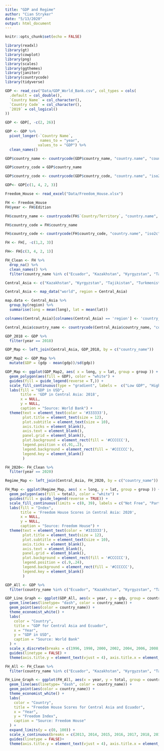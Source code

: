 ```yaml
---
title: "GDP and Regime"
author: "Cian Stryker"
date: "5/13/2020"
output: html_document
---
```


```r
knitr::opts_chunk$set(echo = FALSE)

library(readxl)
library(gt)
library(cowplot)
library(png)
library(scales)
library(ggthemes)
library(janitor)
library(countrycode)
library(tidyverse)
```

```r

GDP <- read_csv("Data/GDP_World_Bank.csv", col_types = cols(
  .default = col_double(),
  `Country Name` = col_character(),
  `Country Code` = col_character(),
  `2019` = col_logical()
)) 

GDP <- GDP[, -c(2, 26)]

GDP <- GDP %>%
  pivot_longer(-`Country Name`,
                names_to = "year",
               values_to = "GDP") %>%
  clean_names() 

GDP$country_name <- countrycode(GDP$country_name, "country.name", "country.name")

GDP$country_code = GDP$country_name

GDP$country_code <- countrycode(GDP$country_code, "country.name", "iso2c")

GDP<- GDP[c(1, 4, 2, 3)]

```

```r

Freedom_House <- read_excel("Data/Freedom_House.xlsx")

FH <- Freedom_House
FH$year <- FH$Edition

FH$country_name <- countrycode(FH$`Country/Territory`, "country.name", "country.name")

FH$country_code = FH$country_name

FH$country_code <- countrycode(FH$country_code, "country.name", "iso2c")

FH <- FH[, -c(1,2, 3)]

FH<- FH[c(3, 4, 2, 1)]

FH_Clean <- FH %>%
  drop_na() %>%
  clean_names() %>%
  filter(country_name %in% c("Ecuador", "Kazakhstan", "Kyrgyzstan", "Tajikistan", "Turkmenistan", "Uzbekistan"))

```

```r

Central_Asia <- c("Kazakhstan", "Kyrgyzstan", "Tajikistan", "Turkmenistan", "Uzbekistan")

Central_Asia <- map_data("world", region = Central_Asia)

map.data <- Central_Asia %>%
  group_by(region) %>%
  summarise(long = mean(long), lat = mean(lat))

colnames(Central_Asia)[colnames(Central_Asia) == 'region'] <- 'country_name'

Central_Asia$country_name <- countrycode(Central_Asia$country_name, "country.name", "country.name")


```

```r
GDP_2018 <- GDP %>%
  filter(year == 2018)

GDP_Map <- left_join(Central_Asia, GDP_2018, by = c("country_name")) 

GDP_Map2 <- GDP_Map %>%
  mutate(GDP = (gdp - mean(gdp))/sd(gdp))
```

```r

GDP_Map <- ggplot(GDP_Map2, aes( x = long, y = lat, group = group )) +
  geom_polygon(aes(fill = GDP), color = "white") +
  guides(fill = guide_legend(reverse = T,)) +
  scale_fill_continuous(type = "gradient", labels =  c("Low GDP", "High GDP"), breaks = c(-1,1)) +
  labs(fill = "GDP in USD",
       title = 'GDP in Central Asia: 2018',
       x = NULL,
       y = NULL, 
       caption = "Source: World Bank") +
  theme(text = element_text(color = '#333333'),
        plot.title = element_text(size = 12),
        plot.subtitle = element_text(size = 10),
        axis.ticks = element_blank(),
        axis.text = element_blank(),
        panel.grid = element_blank(),
        plot.background = element_rect(fill = '#CCCCCC'),
        legend.position = c(.91,.2),
        legend.background = element_rect(fill = '#CCCCCC'),
        legend.key = element_blank()
        ) 
```


```r

FH_2020<- FH_Clean %>%
  filter(year == 2020)

Regime_Map <- left_join(Central_Asia, FH_2020, by = c("country_name"))
```

```r

FH_Map <- ggplot(Regime_Map, aes( x = long, y = lat, group = group )) +
  geom_polygon(aes(fill = total), color = "white") +
  guides(fill = guide_legend(reverse = TRUE)) +
  scale_fill_continuous(limits = c(0, 39), labels = c("Not Free", "Partially Free"), breaks = c(0, 39)) +
  labs(fill = "Index",
       title = 'Freedom House Scores in Central Asia: 2020',
       x = NULL,
       y = NULL,
       caption = "Source: Freedom House") +
  theme(text = element_text(color = '#333333'),
        plot.title = element_text(size = 12),
        plot.subtitle = element_text(size = 10),
        axis.ticks = element_blank(),
        axis.text = element_blank(),
        panel.grid = element_blank(),
        plot.background = element_rect(fill = '#CCCCCC'),
        legend.position = c(.9,.24),
        legend.background = element_rect(fill = '#CCCCCC'),
        legend.key = element_blank()
        ) 

```


```r

GDP_All <- GDP %>%
  filter(country_name %in% c("Ecuador", "Kazakhstan", "Kyrgyzstan", "Tajikistan", "Turkmenistan", "Uzbekistan"))

GDP_Line_Graph <- ggplot(GDP_All, aes(x = year, y = gdp, group = country_name)) +
  geom_line(aes(linetype= "dash", color = country_name)) +
  geom_point(aes(color = country_name)) +
  theme_economist_white() +
  labs(
    color = "Country",
    title = "GDP for Central Asia and Ecuador",
    x = "Year",
    y = "GDP in USD", 
    caption = "Source: World Bank"
  ) +
  scale_x_discrete(breaks = c(1996, 1998, 2000, 2002, 2004, 2006, 2008, 2010, 2012, 2014, 2016, 2018, 2020)) +
  guides(linetype = FALSE) +
  theme(axis.title.y = element_text(vjust = 4), axis.title.x = element_text(vjust = -4), plot.title = element_text(hjust = .45, vjust = 3))
```

```r

FH_All <- FH_Clean %>%
  filter(country_name %in% c("Ecuador", "Kazakhstan", "Kyrgyzstan", "Tajikistan", "Turkmenistan", "Uzbekistan"))

FH_Line_Graph <- ggplot(FH_All, aes(x = year, y = total, group = country_name)) +
  geom_line(aes(linetype= "dash", color = country_name)) +
  geom_point(aes(color = country_name)) +
  theme_economist_white() +
  labs(
    color = "Country",
    title = "Freedom House Scores for Central Asia and Ecuador",
    x = "Year",
    y = "Freedom Index",
    caption = "Source: Freedom House"
  ) +
  expand_limits(y = c(0, 100)) +
  scale_x_continuous(breaks = c(2013, 2014, 2015, 2016, 2017, 2018, 2019, 2020)) +
  guides(linetype = FALSE)+
  theme(axis.title.y = element_text(vjust = 4), axis.title.x = element_text(vjust = -4), plot.title = element_text(hjust = .45, vjust = 3))
```
